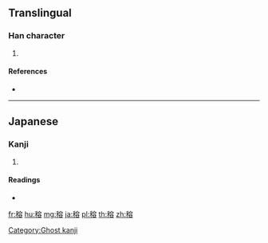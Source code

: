 {{character info/new}}
==Translingual==

===Han character===
{{Han char|rn=115|rad=禾|as=10|sn=15|four=|canj=HDJCR|ids=⿰禾容}}

# {{defn|Han|sort=禾10}}

====References====
* {{Han ref|kx=0858.131|hdz=42626.081|uh=7A43|ud=31299}}

----

==Japanese==

===Kanji===
{{ja-kanji|grade=|rs=禾10}}

# {{defn|lang=ja|sort=禾10}}

====Readings====
* {{ja-readings|on=[[よう]] (yō)|kun=|nanori=}}

[[Category:Ghost kanji]]

[[fr:穃]]
[[hu:穃]]
[[mg:穃]]
[[ja:穃]]
[[pl:穃]]
[[th:穃]]
[[zh:穃]]